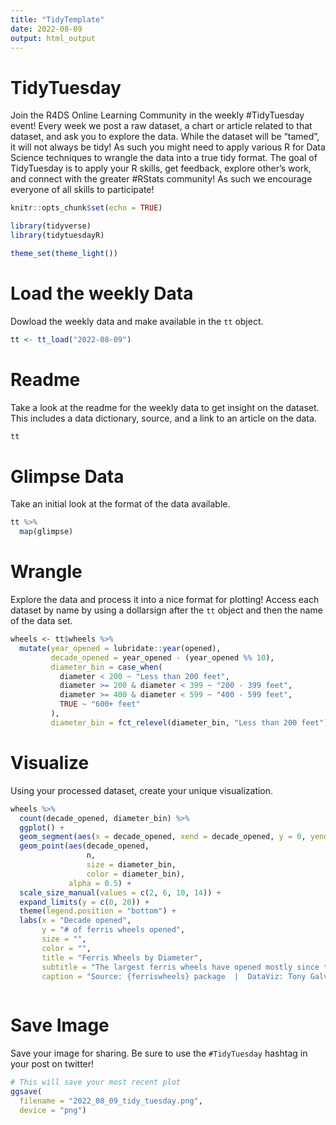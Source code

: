 ```yaml
---
title: "TidyTemplate"
date: 2022-08-09
output: html_output
---
```


# TidyTuesday

Join the R4DS Online Learning Community in the weekly #TidyTuesday event!
Every week we post a raw dataset, a chart or article related to that dataset, and ask you to explore the data.
While the dataset will be “tamed”, it will not always be tidy! As such you might need to apply various R for Data Science techniques to wrangle the data into a true tidy format.
The goal of TidyTuesday is to apply your R skills, get feedback, explore other’s work, and connect with the greater #RStats community!
As such we encourage everyone of all skills to participate!

```r

knitr::opts_chunk$set(echo = TRUE)

library(tidyverse)
library(tidytuesdayR)

theme_set(theme_light())

```

# Load the weekly Data

Dowload the weekly data and make available in the `tt` object.

```r

tt <- tt_load("2022-08-09")

```


# Readme

Take a look at the readme for the weekly data to get insight on the dataset.
This includes a data dictionary, source, and a link to an article on the data.

```r

tt

```


# Glimpse Data

Take an initial look at the format of the data available.

```r

tt %>% 
  map(glimpse)

```

# Wrangle

Explore the data and process it into a nice format for plotting! Access each dataset by name by using a dollarsign after the `tt` object and then the name of the data set.

```r

wheels <- tt$wheels %>%
  mutate(year_opened = lubridate::year(opened),
         decade_opened = year_opened - (year_opened %% 10),
         diameter_bin = case_when(
           diameter < 200 ~ "Less than 200 feet",
           diameter >= 200 & diameter < 399 ~ "200 - 399 feet",
           diameter >= 400 & diameter < 599 ~ "400 - 599 feet",
           TRUE ~ "600+ feet"
         ),
         diameter_bin = fct_relevel(diameter_bin, "Less than 200 feet"))

```


# Visualize

Using your processed dataset, create your unique visualization.

```r

wheels %>%
  count(decade_opened, diameter_bin) %>%
  ggplot() +
  geom_segment(aes(x = decade_opened, xend = decade_opened, y = 0, yend = n)) +
  geom_point(aes(decade_opened, 
                 n, 
                 size = diameter_bin, 
                 color = diameter_bin),
             alpha = 0.5) +
  scale_size_manual(values = c(2, 6, 10, 14)) +
  expand_limits(y = c(0, 20)) +
  theme(legend.position = "bottom") +
  labs(x = "Decade opened",
       y = "# of ferris wheels opened",
       size = "",
       color = "",
       title = "Ferris Wheels by Diameter",
       subtitle = "The largest ferris wheels have opened mostly since the 1980's",
       caption = "Source: {ferriswheels} package  |  DataViz: Tony Galvan (@GDataScience1) #TidyTuesday")
  
```

# Save Image

Save your image for sharing. Be sure to use the `#TidyTuesday` hashtag in your post on twitter! 

```r

# This will save your most recent plot
ggsave(
  filename = "2022_08_09_tidy_tuesday.png",
  device = "png")

```
